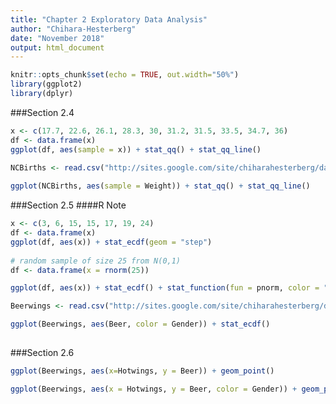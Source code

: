 ---
title: "Chapter 2 Exploratory Data Analysis"
author: "Chihara-Hesterberg"
date: "November 2018"
output: html_document
---

```{r setup, include=FALSE}
knitr::opts_chunk$set(echo = TRUE, out.width="50%")
library(ggplot2)
library(dplyr)
```

###Section 2.4

```{r}
x <- c(17.7, 22.6, 26.1, 28.3, 30, 31.2, 31.5, 33.5, 34.7, 36)
df <- data.frame(x)
ggplot(df, aes(sample = x)) + stat_qq() + stat_qq_line()  
 
NCBirths <- read.csv("http://sites.google.com/site/chiharahesterberg/data2/NCBirths2004.csv")

ggplot(NCBirths, aes(sample = Weight)) + stat_qq() + stat_qq_line()

```

###Section 2.5
####R Note
```{r}
x <- c(3, 6, 15, 15, 17, 19, 24)
df <- data.frame(x)
ggplot(df, aes(x)) + stat_ecdf(geom = "step")
                             
# random sample of size 25 from N(0,1)
df <- data.frame(x = rnorm(25))

ggplot(df, aes(x)) + stat_ecdf() + stat_function(fun = pnorm, color = "red")

Beerwings <- read.csv("http://sites.google.com/site/chiharahesterberg/data2/Beerwings.csv")

ggplot(Beerwings, aes(Beer, color = Gender)) + stat_ecdf()
 
```

###Section 2.6
```{r}

ggplot(Beerwings, aes(x=Hotwings, y = Beer)) + geom_point()

ggplot(Beerwings, aes(x = Hotwings, y = Beer, color = Gender)) + geom_point()

```